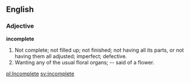 ==English==

===Adjective===

'''incomplete'''

#Not complete; not filled up; not finished; not having all its parts, or not having them all adjusted; imperfect; defective.
#Wanting any of the usual floral organs; -- said of a flower.

[[pl:Incomplete]]
[[sv:incomplete]]